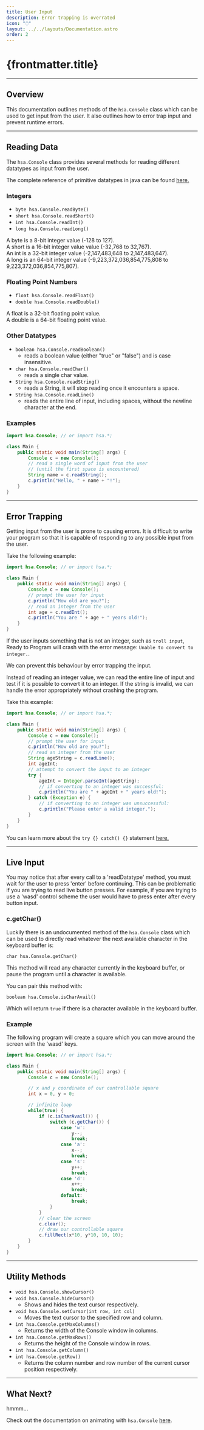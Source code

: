 ```yaml
---
title: User Input
description: Error trapping is overrated
icon: "🖱️"
layout: ../../layouts/Documentation.astro
order: 2
---
```


# {frontmatter.title}

---

## Overview

This documentation outlines methods of the `hsa.Console` class which can be used to get input from the user. It also outlines how to error trap input and prevent runtime errors.

---

## Reading Data

The `hsa.Console` class provides several methods for reading different datatypes as input from the user.

The complete reference of primitive datatypes in java can be found [here.](https://docs.oracle.com/javase/tutorial/java/nutsandbolts/datatypes.html)

### Integers

- `byte hsa.Console.readByte()`
- `short hsa.Console.readShort()`
- `int hsa.Console.readInt()`
- `long hsa.Console.readLong()`

A byte is a 8-bit integer value (-128 to 127).\
A short is a 16-bit integer value value (-32,768 to 32,767).\
An int is a 32-bit integer value (-2,147,483,648 to 2,147,483,647).\
A long is an 64-bit integer value (-9,223,372,036,854,775,808 to 9,223,372,036,854,775,807).

### Floating Point Numbers

- `float hsa.Console.readFloat()`
- `double hsa.Console.readDouble()`

A float is a 32-bit floating point value.\
A double is a 64-bit floating point value.

### Other Datatypes

- `boolean hsa.Console.readBoolean()`
    - reads a boolean value (either "true" or "false") and is case insensitive.
- `char hsa.Console.readChar()`
    - reads a single char value.
- `String hsa.Console.readString()`
    - reads a String, it will stop reading once it encounters a space.
- `String hsa.Console.readLine()`
    - reads the entire line of input, including spaces, without the newline character at the end.

### Examples

```java
import hsa.Console; // or import hsa.*;

class Main {
    public static void main(String[] args) {
        Console c = new Console();
        // read a single word of input from the user
        // (until the first space is encountered)
        String name = c.readString();
        c.println("Hello, " + name + "!");
    }
}
```

---

## Error Trapping

Getting input from the user is prone to causing errors. It is difficult to write your program so that it is capable of responding to any possible input from the user.

Take the following example:

```java
import hsa.Console; // or import hsa.*;

class Main {
    public static void main(String[] args) {
        Console c = new Console();
        // prompt the user for input
        c.println("How old are you?");
        // read an integer from the user
        int age = c.readInt();
        c.println("You are " + age + " years old!");
    }
}
```

If the user inputs something that is not an integer, such as `troll input`, Ready to Program will crash with the error message: `Unable to convert to integer.`. 

We can prevent this behaviour by error trapping the input.

Instead of reading an integer value, we can read the entire line of input and test if it is possible to convert it to an integer. If the string is invalid, we can handle the error appropriately without crashing the program.

Take this example:

```java
import hsa.Console; // or import hsa.*;

class Main {
    public static void main(String[] args) {
        Console c = new Console();
        // prompt the user for input
        c.println("How old are you?");
        // read an integer from the user
        String ageString = c.readLine();
        int ageInt;
        // attempt to convert the input to an integer
        try {
            ageInt = Integer.parseInt(ageString);
            // if converting to an integer was successful:
            c.println("You are " + ageInt + " years old!");
        } catch (Exception e) {
            // if converting to an integer was unsuccessful:
            c.println("Please enter a valid integer.");
        }
    }
}
```

You can learn more about the `try {} catch() {}` statement [here.](https://www.programiz.com/java-programming/try-catch)

---

## Live Input

You may notice that after every call to a 'readDatatype' method, you must wait for the user to press 'enter' before continuing. This can be problematic if you are trying to read live button presses. For example, if you are trying to use a 'wasd' control scheme the user would have to press enter after every button input.

### c.getChar()

Luckily there is an undocumented method of the `hsa.Console` class which can be used to directly read whatever the next available character in the keyboard buffer is:

`char hsa.Console.getChar()`

This method will read any character currently in the keyboard buffer, or pause the program until a character is available.

You can pair this method with:

`boolean hsa.Console.isCharAvail()`

Which will return `true` if there is a character available in the keyboard buffer.

### Example

The following program will create a square which you can move around the screen with the 'wasd' keys.

```java
import hsa.Console; // or import hsa.*;

class Main {
    public static void main(String[] args) {
        Console c = new Console();

        // x and y coordinate of our controllable square
        int x = 0, y = 0;

        // infinite loop
        while(true) {
            if (c.isCharAvail()) {
                switch (c.getChar()) {
                    case 'w':
                        y--;
                        break;
                    case 'a':
                        x--;
                        break;
                    case 's':
                        y++;
                        break;
                    case 'd':
                        x++;
                        break;
                    default:
                        break;
                }
            }
            // clear the screen
            c.clear();
            // draw our controllable square
            c.fillRect(x*10, y*10, 10, 10);
        }
    }
}
```

---

## Utility Methods

- `void hsa.Console.showCursor()`
- `void hsa.Console.hideCursor()`
    - Shows and hides the text cursor respectively.
- `void hsa.Console.setCursor(int row, int col)`
    - Moves the text cursor to the specified row and column.
- `int hsa.Console.getMaxColumns()`
    - Returns the width of the Console window in columns.
- `int hsa.Console.getMaxRows()`
    - Returns the height of the Console window in rows.
- `int hsa.Console.getColumn()`
- `int hsa.Console.getRow()`
    - Returns the column number and row number of the current cursor position respectively.

---

## What Next?

hmmm...

Check out the documentation on animating with `hsa.Console` [here](/docs/animation).